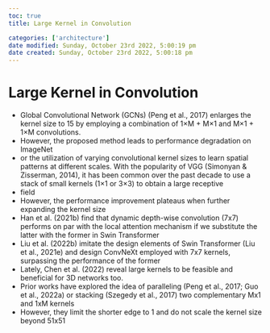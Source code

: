 ```yaml
---
toc: true
title: Large Kernel in Convolution

categories: ['architecture']
date modified: Sunday, October 23rd 2022, 5:00:19 pm
date created: Sunday, October 23rd 2022, 5:00:18 pm
---
```


# Large Kernel in Convolution


- Global Convolutional Network (GCNs) (Peng et al., 2017) enlarges the kernel size to 15 by employing a combination of 1×M + M×1 and M×1 + 1×M convolutions.
- However, the proposed method leads to performance degradation on ImageNet
- or the utilization of varying convolutional kernel sizes to learn spatial patterns at different scales. With the popularity of VGG (Simonyan & Zisserman, 2014), it has been common over the past decade to use a stack of small kernels (1×1 or 3×3) to obtain a large receptive
- field
- However, the performance improvement plateaus when further expanding the kernel size
- Han et al. (2021b) find that dynamic depth-wise convolution (7x7) performs on par with the local attention mechanism if we substitute the latter with the former in Swin Transformer
- Liu et al. (2022b) imitate the design elements of Swin Transformer (Liu et al., 2021e) and design ConvNeXt employed with 7x7 kernels, surpassing the performance of the former
- Lately, Chen et al. (2022) reveal large kernels to be feasible and beneficial for 3D networks too.
- Prior works have explored the idea of paralleling (Peng et al., 2017; Guo et al., 2022a) or stacking (Szegedy et al., 2017) two complementary Mx1 and 1xM kernels
- However, they limit the shorter edge to 1 and do not scale the kernel size beyond 51x51



